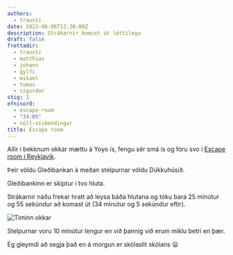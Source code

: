 ```yaml
---
authors:
  - trausti
date: 2023-06-06T12:30:00Z
description: Strákarnir komust út léttilega
draft: false
frettadir:
  - trausti
  - matthias
  - johann
  - gylfi
  - mikael
  - tomas
  - sigurdor
stig: 1
efnisord:
  - escape-room
  - "34:05"
  - núll-vísbendingar
title: Escape room
---
```


Allir í bekknum okkar mættu á Yoyo ís, fengu sér smá ís og fóru svo í
[Escape room í Reykjavík](https://www.google.com/maps/place/Reykjav%C3%ADk+Escape/@64.1450405,-21.9126813,18.82z).

Þeir völdu Gleðibankan á meðan stelpurnar völdu Dúkkuhúsið.

Gleðibankinn er skiptur í tvo hluta.

Strákarnir náðu frekar hratt að leysa báða hlutana og tóku bara 25 mínútur og 55 sekúndur að komast út (34 mínútur og 5 sekúndur eftir).

![Tíminn okkar](/static/images/faerslur/fretta-upp-vefsiduna/escape-room.jpg)

Stelpurnar voru 10 mínútur lengur en við þannig við erum miklu betri en þær.

Ég gleymdi að segja það en á morgun er skólaslit skólans 😦
